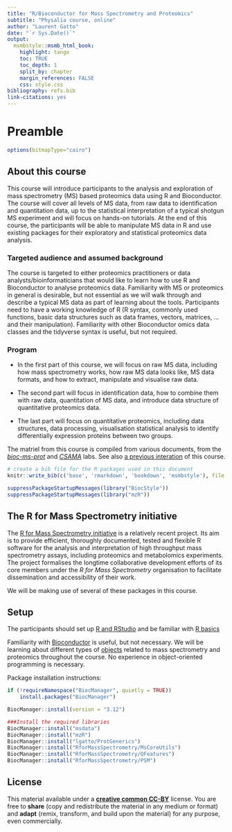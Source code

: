 ```yaml
---
title: "R/Bioconductor for Mass Spectrometry and Proteomics"
subtitle: "Physalia course, online"
author: "Laurent Gatto"
date: "`r Sys.Date()`"
output:
  msmbstyle::msmb_html_book:
    highlight: tango
    toc: TRUE
    toc_depth: 1
    split_by: chapter
    margin_references: FALSE
    css: style.css
bibliography: refs.bib
link-citations: yes
---
```


# Preamble

```r
options(bitmapType="cairo")
```

## About this course

This course will introduce participants to the analysis and
exploration of mass spectrometry (MS) based proteomics data using R
and Bioconductor. The course will cover all levels of MS data, from
raw data to identification and quantitation data, up to the
statistical interpretation of a typical shotgun MS experiment and will
focus on hands-on tutorials. At the end of this course, the
participants will be able to manipulate MS data in R and use existing
packages for their exploratory and statistical proteomics data
analysis.

### Targeted audience and assumed background  {-}

The course is targeted to either proteomics practitioners or data
analysts/bioinformaticians that would like to learn how to use R and
Bioconductor to analyse proteomics data. Familiarity with MS or
proteomics in general is desirable, but not essential as we will walk
through and describe a typical MS data as part of learning about the
tools. Participants need to have a working knowledge of R (R syntax,
commonly used functions, basic data structures such as data frames,
vectors, matrices, ... and their manipulation). Familiarity with other
Bioconductor omics data classes and the tidyverse syntax is useful,
but not required.

### Program  {-}

- In the first part of this course, we will focus on raw MS data,
  including how mass spectrometry works, how raw MS data looks like,
  MS data formats, and how to extract, manipulate and visualise raw
  data.

- The second part will focus in identification data, how to combine
  them with raw data, quantitation of MS data, and introduce data
  structure of quantitative proteomics data.

- The last part will focus on quantitative proteomics, including data
 structures, data processing, visualisation statistical analysis to
 identify differentially expression proteins between two groups.


The matriel from this course is compiled from various documents, from
the [*bioc-ms-prot*](https://lgatto.github.io/bioc-ms-prot/lab.html)
and
[*CSAMA*](https://lgatto.github.io/bioc-ms-prot/csama2019-lab.html)
labs. See also [a previous
interation]([https://github.com/lgatto/2020-02-17-RProt-Berlin]) of
this course.



```r
# create a bib file for the R packages used in this document
knitr::write_bib(c('base', 'rmarkdown', 'bookdown', 'msmbstyle'), file = 'skeleton.bib')
```

```r
suppressPackageStartupMessages(library("BiocStyle"))
suppressPackageStartupMessages(library("mzR"))
```

## The R for Mass Spectrometry initiative

The [R for Mass Spectrometry
initiative](https://www.rformassspectrometry.org/) is a relatively
recent project. Its aim is to provide efficient, thoroughly
documented, tested and flexible R software for the analysis and
interpretation of high throughput mass spectrometry assays, including
proteomics and metabolomics experiments. The project formalises the
longtime collaborative development efforts of its core members under
the *R for Mass Spectrometry* organisation to facilitate dissemination
and accessibility of their work.

We will be making use of several of these packages in this course.

## Setup

The participants should set up [R and
RStudio](https://uclouvain-cbio.github.io/WSBIM1207/sec-rrstudio.html)
and be familiar with [R
basics](https://uclouvain-cbio.github.io/WSBIM1207/sec-startr.html)

Familiarity with
[Bioconductor](https://uclouvain-cbio.github.io/WSBIM1207/sec-bioinfo.html#sec:bioconductor)
is useful, but not necessary. We will be learning about different
types of
[objects](https://uclouvain-cbio.github.io/WSBIM1322/sec-obj.html)
related to mass spectrometry and proteomics throughout the course. No
experience in object-oriented programming is necessary.

Package installation instructions:

```r
if (!requireNamespace("BiocManager", quietly = TRUE))
    install.packages("BiocManager")

BiocManager::install(version = "3.12")

###Install the required libraries
BiocManager::install("msdata")
BiocManager::install("mzR")
BiocManager::install("lgatto/ProtGenerics")
BiocManager::install("RforMassSpectrometry/MsCoreUtils")
BiocManager::install("RforMassSpectrometry/QFeatures")
BiocManager::install("RforMassSpectrometry/PSM")
```

## License

This material available under a [**creative common
CC-BY**](http://creativecommons.org/licenses/by/4.0/) license. You are
free to **share** (copy and redistribute the material in any medium or
format) and **adapt** (remix, transform, and build upon the material)
for any purpose, even commercially.

